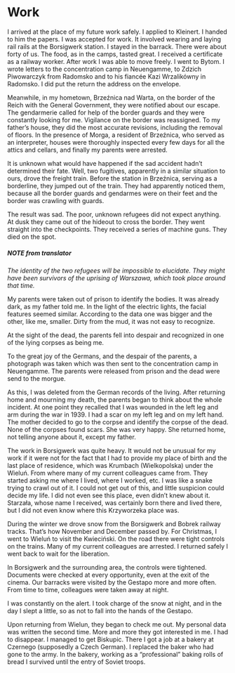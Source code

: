 # Work {#work}

I arrived at the place of my future work safely. I applied to Kleinert. I handed to him the papers. I was accepted for work. It involved wearing and laying rail rails at the Borsigwerk station. I stayed in the barrack. There were about forty of us. The food, as in the camps, tasted great. I received a certificate as a railway worker. After work I was able to move freely. I went to Bytom. I wrote letters to the concentration camp in Neuengamme, to Zdzich Piwowarczyk from Radomsko and to his fiancée Kazi Wrzalikówny in Radomsko. I did put the return the address on the envelope.

Meanwhile, in my hometown, Brzeźnica nad Warta, on the border of the Reich with the General Government, they were notified about our escape. The gendarmerie called for help of the border guards and they were constantly looking for me. Vigilance on the border was reassigned. To my father's house, they did the most accurate revisions, including the removal of floors. In the presence of Morga, a resident of Brzeźnica, who served as an interpreter, houses were thoroughly inspected every few days for all the attics and cellars, and finally my parents were arrested.

It is unknown what would have happened if the sad accident hadn’t determined their fate. Well, two fugitives, apparently in a similar situation to ours, drove the freight train. Before the station in Brzeźnica, serving as a borderline, they jumped out of the train. They had apparently noticed them, because all the border guards and gendarmes were on their feet and the border was crawling with guards.

The result was sad. The poor, unknown refugees did not expect anything. At dusk they came out of the hideout to cross the border. They went straight into the checkpoints. They received a series of machine guns. They died on the spot.

##### NOTE from translator
_The identity of the two refugees will be impossible to elucidate. They might have been survivors of the uprising of Warszawa, which took place around that time. _

My parents were taken out of prison to identify the bodies. It was already dark, as my father told me. In the light of the electric lights, the facial features seemed similar. According to the data one was bigger and the other, like me, smaller. Dirty from the mud, it was not easy to recognize.

At the sight of the dead, the parents fell into despair and recognized in one of the lying corpses as being me.

To the great joy of the Germans, and the despair of the parents, a photograph was taken which was then sent to the concentration camp in Neuengamme. The parents were released from prison and the dead were send to the morgue.

As this, I was deleted from the German records of the living. After returning home and mourning my death, the parents began to think about the whole incident. At one point they recalled that I was wounded in the left leg and arm during the war in 1939. I had a scar on my left leg and on my left hand. The mother decided to go to the corpse and identify the corpse of the dead. None of the corpses found scars. She was very happy. She returned home, not telling anyone about it, except my father.

The work in Borsigwerk was quite heavy. It would not be unusual for my work if it were not for the fact that I had to provide my place of birth and the last place of residence, which was Krumbach (Wielkopolska) under the Wieluń. From where many of my current colleagues came from. They started asking me where I lived, where I worked, etc. I was like a snake trying to crawl out of it. I could not get out of this, and little suspicion could decide my life. I did not even see this place, even didn’t knew about it. Starzała, whose name I received, was certainly born there and lived there, but I did not even know where this Krzyworzeka place was.

During the winter we drove snow from the Borsigwerk and Bobrek railway tracks. That's how November and December passed by. For Christmas, I went to Wieluń to visit the Kwieciński. On the road there were tight controls on the trains. Many of my current colleagues are arrested. I returned safely I went back to wait for the liberation.

In Borsigwerk and the surrounding area, the controls were tightened. Documents were checked at every opportunity, even at the exit of the cinema. Our barracks were visited by the Gestapo more and more often. From time to time, colleagues were taken away at night.

I was constantly on the alert. I took charge of the snow at night, and in the day I slept a little, so as not to fall into the hands of the Gestapo.

Upon returning from Wielun, they began to check me out. My personal data was written the second time. More and more they got interested in me. I had to disappear. I managed to get Biskupic. There I got a job at a bakery at Czernego (supposedly a Czech German). I replaced the baker who had gone to the army. In the bakery, working as a "professional" baking rolls of bread I survived until the entry of Soviet troops.